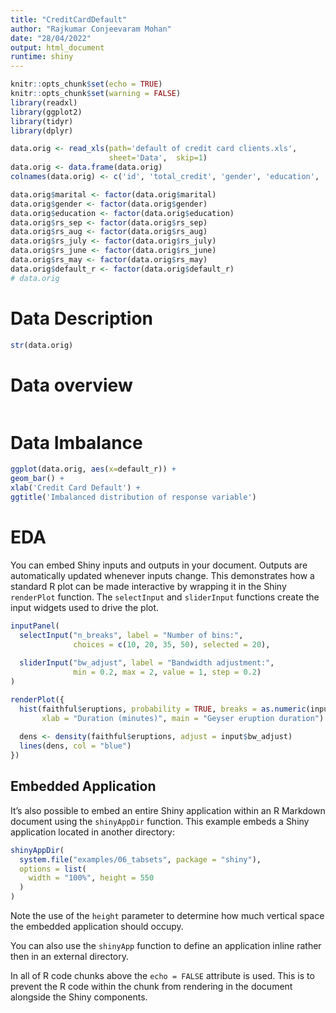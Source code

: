 ---
title: "CreditCardDefault"
author: "Rajkumar Conjeevaram Mohan"
date: "28/04/2022"
output: html_document
runtime: shiny
---

```{r setup, include=FALSE}
knitr::opts_chunk$set(echo = TRUE)
knitr::opts_chunk$set(warning = FALSE)
library(readxl)
library(ggplot2)
library(tidyr)
library(dplyr)
```

```{r load_data}
data.orig <- read_xls(path='default of credit card clients.xls',
                      sheet='Data',  skip=1)
data.orig <- data.frame(data.orig)
colnames(data.orig) <- c('id', 'total_credit', 'gender', 'education', 'marital', 'age', 'rs_sep', 'rs_aug', 'rs_july', 'rs_june', 'rs_may', 'rs_apr', 'bs_sep', 'bs_aug', 'bs_july', 'bs_june', 'bs_may', 'bs_apr', 'ap_sep', 'ap_aug', 'ap_july', 'ap_june', 'ap_may', 'ap_apr', 'default_r')

data.orig$marital <- factor(data.orig$marital)
data.orig$gender <- factor(data.orig$gender)
data.orig$education <- factor(data.orig$education)
data.orig$rs_sep <- factor(data.orig$rs_sep)
data.orig$rs_aug <- factor(data.orig$rs_aug)
data.orig$rs_july <- factor(data.orig$rs_july)
data.orig$rs_june <- factor(data.orig$rs_june)
data.orig$rs_may <- factor(data.orig$rs_may)
data.orig$default_r <- factor(data.orig$default_r)
# data.orig
```


# Data Description
```{r}
str(data.orig)
```

# Data overview
```{r, results='markup'}

```

# Data Imbalance
```{r}
ggplot(data.orig, aes(x=default_r)) + 
geom_bar() +
xlab('Credit Card Default') +
ggtitle('Imbalanced distribution of response variable')  
```

# EDA

You can embed Shiny inputs and outputs in your document. Outputs are automatically updated whenever inputs change.  This demonstrates how a standard R plot can be made interactive by wrapping it in the Shiny `renderPlot` function. The `selectInput` and `sliderInput` functions create the input widgets used to drive the plot.

```{r eruptions, echo=FALSE}
inputPanel(
  selectInput("n_breaks", label = "Number of bins:",
              choices = c(10, 20, 35, 50), selected = 20),
  
  sliderInput("bw_adjust", label = "Bandwidth adjustment:",
              min = 0.2, max = 2, value = 1, step = 0.2)
)

renderPlot({
  hist(faithful$eruptions, probability = TRUE, breaks = as.numeric(input$n_breaks),
       xlab = "Duration (minutes)", main = "Geyser eruption duration")
  
  dens <- density(faithful$eruptions, adjust = input$bw_adjust)
  lines(dens, col = "blue")
})
```

## Embedded Application

It's also possible to embed an entire Shiny application within an R Markdown document using the `shinyAppDir` function. This example embeds a Shiny application located in another directory:

```{r tabsets, echo=FALSE}
shinyAppDir(
  system.file("examples/06_tabsets", package = "shiny"),
  options = list(
    width = "100%", height = 550
  )
)
```

Note the use of the `height` parameter to determine how much vertical space the embedded application should occupy.

You can also use the `shinyApp` function to define an application inline rather then in an external directory.

In all of R code chunks above the `echo = FALSE` attribute is used. This is to prevent the R code within the chunk from rendering in the document alongside the Shiny components.



